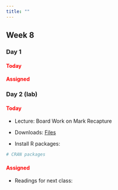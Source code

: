 ```yaml
---
title: ""
---
```


## Week 8

### Day 1

#### [Today]{style="color:red;"}

<!-- -   Lecture (Code): <a href="/classfiles/hbayes/Bayesian.Hierarchical.Model.zip">Bayesian Hierarchical Model Files</a> -->

<!-- -   Install R packages: -->

<!-- ```{r, eval=FALSE, echo=TRUE} -->
<!-- # CRAN packages -->
<!-- install.packages(c("brms","bayesplot")) -->
<!-- ``` -->

#### [Assigned]{style="color:red;"}
 <!-- -   Readings for next class:  -->
 <!--    - <a href="/readings/Kery and Schaub Ch13.pdf">Kery and Schaub Ch13</a> -->

 
### Day 2 (lab)

#### [Today]{style="color:red;"}

-   Lecture: Board Work on Mark Recapture

-   Downloads: <a href="/classfiles/occlab/week8files.zip">Files</a>

-   Install R packages:

```r
# CRAN packages
```


#### [Assigned]{style="color:red;"}
 -   Readings for next class: 
 <!-- - <a href="/readings/">Assigned Reading on SDM</a> -->




<!-- -   Readings for next class:  -->
<!--     - <a href="https://statistics4ecologists-v2.netlify.app/mmi#mmi">Fieberg, Ch. 8</a> -->






